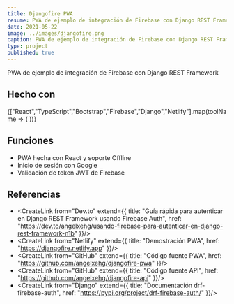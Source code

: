 ```yaml
---
title: Djangofire PWA
resume: PWA de ejemplo de integración de Firebase con Django REST Framework
date: 2021-05-22
image: ../images/djangofire.png
caption: PWA de ejemplo de integración de Firebase con Django REST Framework
type: project
published: true
---
```


PWA de ejemplo de integración de Firebase con Django REST Framework

## Hecho con 

<div className="mb-2">
  {["React","TypeScript","Bootstrap","Firebase","Django","Netlify"].map(toolName => (
    <span
      key={toolName}
      className="badge rounded-pill bg-dark text-light mt-1 me-1"
    >
      <CreateLink from={toolName} />
    </span>
  ))}
</div>

## Funciones

- PWA hecha con React y soporte Offline
- Inicio de sesión con Google
- Validación de token JWT de Firebase

## Referencias

- <CreateLink from="Dev.to" extend={{
  title: "Guía rápida para autenticar en Django REST Framework usando Firebase Auth",
  href: "https://dev.to/angelxehg/usando-firebase-para-autenticar-en-django-rest-framework-n1b"
}}/>
- <CreateLink from="Netlify" extend={{
  title: "Demostración PWA",
  href: "https://djangofire.netlify.app"
}}/>
- <CreateLink from="GitHub" extend={{
  title: "Código fuente PWA",
  href: "https://github.com/angelxehg/djangofire-pwa"
}}/>
- <CreateLink from="GitHub" extend={{
  title: "Código fuente API",
  href: "https://github.com/angelxehg/djangofire-api"
}}/>
- <CreateLink from="Django" extend={{
  title: "Documentación drf-firebase-auth",
  href: "https://pypi.org/project/drf-firebase-auth/"
}}/>

